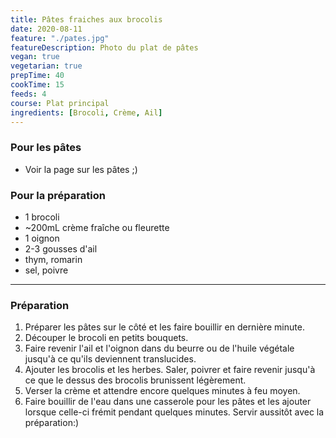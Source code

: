 ```yaml
---
title: Pâtes fraiches aux brocolis
date: 2020-08-11
feature: "./pates.jpg"
featureDescription: Photo du plat de pâtes
vegan: true
vegetarian: true
prepTime: 40
cookTime: 15
feeds: 4
course: Plat principal
ingredients: [Brocoli, Crème, Ail]
---
```


<Ingredients>

### Pour les pâtes

- Voir la page sur les pâtes ;)

### Pour la préparation

- 1 <Link to="/ingredients/brocoli">brocoli</Link>
- ~200mL <Link to="/ingredients/creme">crème</Link> fraîche ou fleurette
- 1 <Link to="/ingredients/oignon">oignon</Link>
- 2-3 gousses <Link to="/ingredients/ail">d'ail</Link>
- <Link to="/ingredients/thym">thym</Link>, <Link to="/ingredients/romarin">romarin</Link>
- sel, poivre

</Ingredients>

---

### Préparation

1. Préparer les pâtes sur le côté et les faire bouillir en dernière minute.
2. Découper le brocoli en petits bouquets.
3. Faire revenir l'ail et l'oignon dans du beurre ou de l'huile végétale jusqu'à ce qu'ils deviennent translucides.
4. Ajouter les brocolis et les herbes. Saler, poivrer et faire revenir jusqu'à ce que le dessus des brocolis brunissent légèrement.
5. Verser la crème et attendre encore quelques minutes à feu moyen.
6. Faire bouillir de l'eau dans une casserole pour les pâtes et les ajouter
lorsque celle-ci frémit pendant quelques minutes. Servir aussitôt avec
la préparation:)
